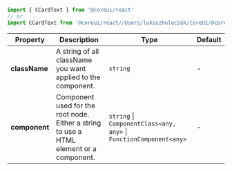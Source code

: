 
```jsx
import { CCardText } from '@coreui/react'
// or
import CCardText from '@coreui/react//Users/lukaszholeczek/CoreUI/@coreui/react/packages/coreui-react/src/components/card/CCardText'
```

| Property | Description | Type | Default |
| --- | --- | --- | --- |
| **className** | A string of all className you want applied to the component. | `string` | - |
| **component** | Component used for the root node. Either a string to use a HTML element or a component. | `string` \| `ComponentClass<any, any>` \| `FunctionComponent<any>` | - |
